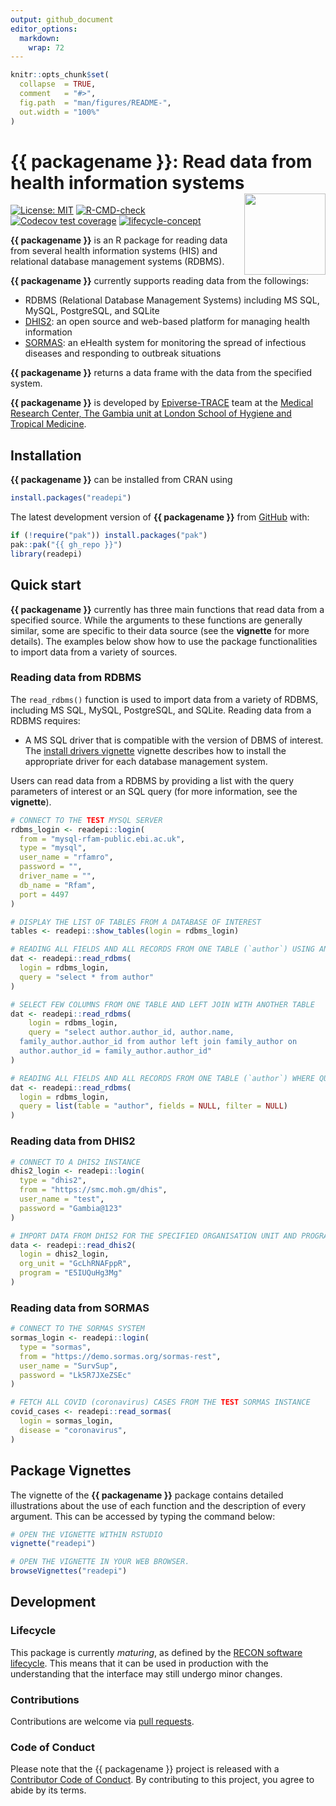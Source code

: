 ```yaml
---
output: github_document
editor_options: 
  markdown: 
    wrap: 72
---
```


<!-- README.md is generated from README.Rmd. Please edit that file. -->
<!-- The code to render this README is stored in .github/workflows/render-readme.yaml -->
<!-- Variables marked with double curly braces will be transformed beforehand: -->
<!-- `packagename` is extracted from the DESCRIPTION file -->
<!-- `gh_repo` is extracted via a special environment variable in GitHub Actions -->


```r
knitr::opts_chunk$set(
  collapse  = TRUE,
  comment   = "#>",
  fig.path  = "man/figures/README-",
  out.width = "100%"
)
```

# {{ packagename }}: Read data from health information systems <img src="man/figures/logo.svg" align="right" width="130"/>

<!-- badges: start -->
[![License: MIT](https://img.shields.io/badge/License-MIT-yellow.svg)](https://opensource.org/license/mit)
[![R-CMD-check](https://github.com/epiverse-trace/readepi/actions/workflows/R-CMD-check.yaml/badge.svg)](https://github.com/epiverse-trace/readepi/actions/workflows/R-CMD-check.yaml) [![Codecov test coverage](https://codecov.io/gh/epiverse-trace/readepi/branch/main/graph/badge.svg)](https://app.codecov.io/gh/epiverse-trace/readepi?branch=main) [![lifecycle-concept](https://raw.githubusercontent.com/reconverse/reconverse.github.io/master/images/badge-maturing.svg)](https://www.reconverse.org/lifecycle.html#concept)
<!-- badges: end -->

**{{ packagename }}** is an R package for reading data from several health information systems (HIS) and relational database management systems (RDBMS).

**{{ packagename }}** currently supports reading data from the followings:

-   RDBMS (Relational Database Management Systems) including MS SQL,  MySQL, PostgreSQL, and SQLite\ 
-   [DHIS2](https://dhis2.org/about-2/): an open source and web-based platform for managing health information\
-   [SORMAS](https://sormas.org/): an eHealth system for monitoring the spread of infectious diseases and responding to outbreak situations

**{{ packagename }}** returns a data frame with the data from the specified system.

**{{ packagename }}** is developed by [Epiverse-TRACE](https://data.org/initiatives/epiverse/) team at the [Medical Research Center, The Gambia unit at London School of Hygiene and Tropical Medicine](https://www.lshtm.ac.uk/research/units/mrc-gambia).


## Installation

**{{ packagename }}** can be installed from CRAN using

```r
install.packages("readepi")
```

The latest development version of **{{ packagename }}** from [GitHub](https://github.com/epiverse-trace/readepi) with:

```r
if (!require("pak")) install.packages("pak")
pak::pak("{{ gh_repo }}")
library(readepi)
```

## Quick start

**{{ packagename }}** currently has three main functions that read data from a specified source. While the arguments to these functions are generally similar, some are specific to their data source (see the **vignette** for more details). The examples below show how to use the package functionalities to import data from a variety of sources.

### Reading data from RDBMS

The `read_rdbms()` function is used to import data from a variety of RDBMS, including MS SQL, MySQL, PostgreSQL, and SQLite. Reading data from a RDBMS requires:

* A MS SQL driver that is compatible with the version of DBMS of interest. The
[install drivers vignette](./vignettes/install_drivers.Rmd) vignette describes how to install the appropriate driver for each database management system.

Users can read data from a RDBMS by providing a list with the query parameters of interest or an SQL query (for more information, see the **vignette**). 

```r
# CONNECT TO THE TEST MYSQL SERVER
rdbms_login <- readepi::login(
  from = "mysql-rfam-public.ebi.ac.uk",
  type = "mysql",
  user_name = "rfamro",
  password = "",
  driver_name = "",
  db_name = "Rfam",
  port = 4497
)

# DISPLAY THE LIST OF TABLES FROM A DATABASE OF INTEREST
tables <- readepi::show_tables(login = rdbms_login)

# READING ALL FIELDS AND ALL RECORDS FROM ONE TABLE (`author`) USING AN SQL QUERY
dat <- readepi::read_rdbms(
  login = rdbms_login,
  query = "select * from author"
)

# SELECT FEW COLUMNS FROM ONE TABLE AND LEFT JOIN WITH ANOTHER TABLE
dat <- readepi::read_rdbms(
    login = rdbms_login,
    query = "select author.author_id, author.name,
  family_author.author_id from author left join family_author on
  author.author_id = family_author.author_id"
)

# READING ALL FIELDS AND ALL RECORDS FROM ONE TABLE (`author`) WHERE QUERY PARAMETERS ARE SPECIFIED AS A LIST
dat <- readepi::read_rdbms(
  login = rdbms_login,
  query = list(table = "author", fields = NULL, filter = NULL)
)
```

### Reading data from DHIS2

```r
# CONNECT TO A DHIS2 INSTANCE
dhis2_login <- readepi::login(
  type = "dhis2",
  from = "https://smc.moh.gm/dhis",
  user_name = "test",
  password = "Gambia@123"
)

# IMPORT DATA FROM DHIS2 FOR THE SPECIFIED ORGANISATION UNIT AND PROGRAM IDs
data <- readepi::read_dhis2(
  login = dhis2_login,
  org_unit = "GcLhRNAFppR",
  program = "E5IUQuHg3Mg"
)
```

### Reading data from SORMAS

```r
# CONNECT TO THE SORMAS SYSTEM
sormas_login <- readepi::login(
  type = "sormas",
  from = "https://demo.sormas.org/sormas-rest",
  user_name = "SurvSup",
  password = "Lk5R7JXeZSEc"
)

# FETCH ALL COVID (coronavirus) CASES FROM THE TEST SORMAS INSTANCE
covid_cases <- readepi::read_sormas(
  login = sormas_login,
  disease = "coronavirus",
)
```

## Package Vignettes

The vignette of the **{{ packagename }}** package contains detailed illustrations about the use of each function and the description of every argument. This can be accessed by typing the command below:

```r
# OPEN THE VIGNETTE WITHIN RSTUDIO
vignette("readepi")

# OPEN THE VIGNETTE IN YOUR WEB BROWSER.
browseVignettes("readepi")
```

## Development

### Lifecycle

This package is currently *maturing*, as defined by the [RECON software
lifecycle](https://www.reconverse.org/lifecycle.html). This means that it can be used in production with the understanding that the interface may still undergo minor changes.


### Contributions

Contributions are welcome via [pull requests](https://github.com/{{ gh_repo }}/pulls).

### Code of Conduct

Please note that the {{ packagename }} project is released with a 
[Contributor Code of Conduct](https://github.com/epiverse-trace/.github/blob/main/CODE_OF_CONDUCT.md).
By contributing to this project, you agree to abide by its terms.
